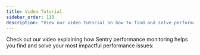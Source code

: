 ```yaml
---
title: Video Tutorial
sidebar_order: 110
description: "View our video tutorial on how to find and solve performance issues."
---
```


Check out our video explaining how Sentry performance monitoring helps you find and solve your most impactful performance issues:
<YouTubeEmbed id="hZP4xdVMVWE" />
